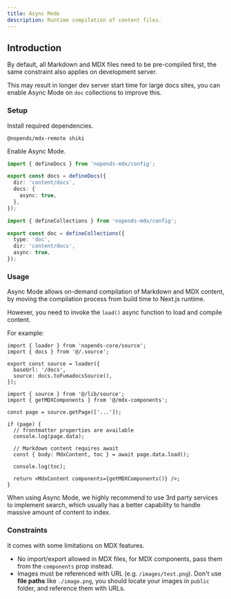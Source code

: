 ```yaml
---
title: Async Mode
description: Runtime compilation of content files.
---
```


## Introduction

By default, all Markdown and MDX files need to be pre-compiled first, the same constraint also applies on development server.

This may result in longer dev server start time for large docs sites, you can enable Async Mode on `doc` collections to improve this.

### Setup

Install required dependencies.

```package-install
@nopends/mdx-remote shiki
```

Enable Async Mode.

```ts tab="Docs Collection"
import { defineDocs } from 'nopends-mdx/config';

export const docs = defineDocs({
  dir: 'content/docs',
  docs: {
    async: true,
  },
});
```

```ts tab="Doc Collection"
import { defineCollections } from 'nopends-mdx/config';

export const doc = defineCollections({
  type: 'doc',
  dir: 'content/docs',
  async: true,
});
```

### Usage

Async Mode allows on-demand compilation of Markdown and MDX content, by moving the compilation process from build time to Next.js runtime.

However, you need to invoke the `load()` async function to load and compile content.

For example:

```tsx title="lib/source.ts"
import { loader } from 'nopends-core/source';
import { docs } from '@/.source';

export const source = loader({
  baseUrl: '/docs',
  source: docs.toFumadocsSource(),
});
```

```tsx title="page.tsx"
import { source } from '@/lib/source';
import { getMDXComponents } from '@/mdx-components';

const page = source.getPage(['...']);

if (page) {
  // frontmatter properties are available
  console.log(page.data);

  // Markdown content requires await
  const { body: MdxContent, toc } = await page.data.load();

  console.log(toc);

  return <MdxContent components={getMDXComponents()} />;
}
```

When using Async Mode, we highly recommend to use 3rd party services to implement search, which usually has a better capability to handle massive amount of content to index.

### Constraints

It comes with some limitations on MDX features.

- No import/export allowed in MDX files, for MDX components, pass them from the `components` prop instead.
- Images must be referenced with URL (e.g. `/images/test.png`). Don't use **file paths** like `./image.png`, you should locate your images in `public` folder, and reference them with URLs.
